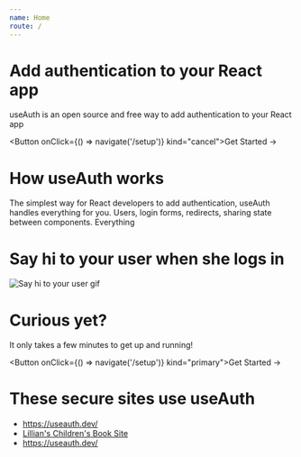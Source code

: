 ```yaml
---
name: Home
route: /
---
```







# Add authentication to your React app
useAuth is an open source and free way to add authentication to your React app

<Button onClick={() => navigate('/setup')} kind="cancel">Get Started -> </Button>


# How useAuth works
The simplest way for React developers to add authentication, useAuth handles everything for you. Users, login forms, redirects, sharing state between components. Everything

# Say hi to your user when she logs in
![Say hi to your user gif](https://camo.githubusercontent.com/e5f8a596e3406a7129d347b2cc6bbe4a3e76da02/68747470733a2f2f692e696d6775722e636f6d2f4b756e45656d4e2e676966)

# Curious yet?
It only takes a few minutes to get up and running!

<Button onClick={() => navigate('/setup')} kind="primary">Get Started -> </Button>





# These secure sites use useAuth

- <a href="https://useauth.dev/" alt="">https://useauth.dev/</a>
- <a href="https://gifted-euler-a6a33b.netlify.com" alt="">Lillian's Children's Book Site</a>
- <a href="https://useauth.dev/" alt="">https://useauth.dev/</a>



